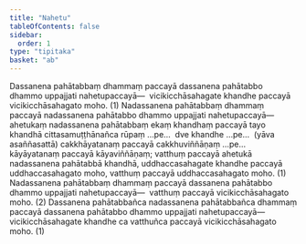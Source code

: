 ```yaml
---
title: "Nahetu"
tableOfContents: false
sidebar:
  order: 1
type: "tipitaka"
basket: "ab"
---
```



<DynamicBreadcrumb />

<Division number="9">

<Paragraph number="4074">
Dassanena pahātabbaṃ dhammaṃ paccayā dassanena pahātabbo dhammo uppajjati nahetupaccayā—  vicikicchāsahagate khandhe paccayā vicikicchāsahagato moho. (1)
</Paragraph>

<Paragraph number="4075">
Nadassanena pahātabbaṃ dhammaṃ paccayā nadassanena pahātabbo dhammo uppajjati nahetupaccayā—  ahetukaṃ nadassanena pahātabbaṃ ekaṃ khandhaṃ paccayā tayo khandhā cittasamuṭṭhānañca rūpaṃ …pe…  dve khandhe …pe…  (yāva asaññasattā) cakkhāyatanaṃ paccayā cakkhuviññāṇaṃ …pe…  kāyāyatanaṃ paccayā kāyaviññāṇaṃ; vatthuṃ paccayā ahetukā nadassanena pahātabbā khandhā, uddhaccasahagate khandhe paccayā uddhaccasahagato moho, vatthuṃ paccayā uddhaccasahagato moho. (1)
</Paragraph>

<Paragraph number="4076">
Nadassanena pahātabbaṃ dhammaṃ paccayā dassanena pahātabbo dhammo uppajjati nahetupaccayā—  vatthuṃ paccayā vicikicchāsahagato moho. (2)
</Paragraph>

<Paragraph number="4077">
Dassanena pahātabbañca nadassanena pahātabbañca dhammaṃ paccayā dassanena pahātabbo dhammo uppajjati nahetupaccayā—  vicikicchāsahagate khandhe ca vatthuñca paccayā vicikicchāsahagato moho. (1)
</Paragraph>
</Division>